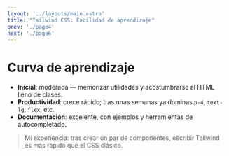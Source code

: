 ```yaml
---
layout: '../layouts/main.astro'
title: "Tailwind CSS: Facilidad de aprendizaje"
prev: './page4'
next: './page6'
---
```


# Curva de aprendizaje

- **Inicial**: moderada — memorizar utilidades y acostumbrarse al HTML lleno de clases.
- **Productividad**: crece rápido; tras unas semanas ya dominas `p-4`, `text-lg`, `flex`, etc.
- **Documentación**: excelente, con ejemplos y herramientas de autocompletado.

> Mi experiencia: tras crear un par de componentes, escribir Tailwind es más rápido que el CSS clásico.